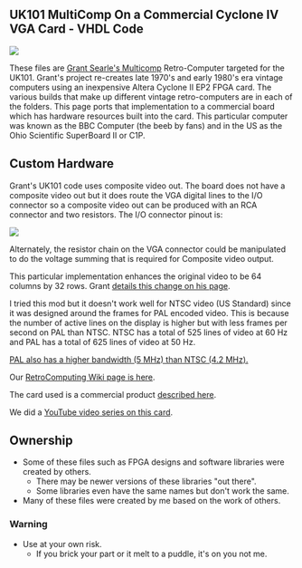 == UK101 MultiComp On a Commercial Cyclone IV VGA Card - VHDL Code ==

<img src="http://land-boards.com/blwiki/images/2/2c/EP4-FPGA-VGA.jpg"></img>

These files are [http://searle.hostei.com/grant/Multicomp/index.html Grant Searle's Multicomp] Retro-Computer targeted for the UK101. Grant's project re-creates late 1970's and early 1980's era vintage computers using an inexpensive Altera Cyclone II EP2 FPGA card. The various builds that make up different vintage retro-computers are in each of the folders. This page ports that implementation to a commercial board which has hardware resources built into the card. This particular computer was known as the BBC Computer (the beeb by fans) and in the US as the Ohio Scientific SuperBoard II or C1P.

== Custom Hardware ==

Grant's UK101 code uses composite video out. The board does not have a composite video out but it does route the VGA digital lines to the I/O connector so a composite video out can be produced with an RCA connector and two resistors. The I/O connector pinout is:

<img src="http://land-boards.com/blwiki/images/5/5f/IO_Connector_26_pin.jpg"></img>

Alternately, the resistor chain on the VGA connector could be manipulated to do the voltage summing that is required for Composite video output.

This particular implementation enhances the original video to be 64 columns by 32 rows. Grant [http://searle.hostei.com/grant/uk101FPGA/index.html#Modification3 details this change on his page]. 

I tried this mod but it doesn't work well for NTSC video (US Standard) since it was designed around the frames for PAL encoded video. This is because the number of active lines on the display is higher but with less frames per second on PAL than NTSC. NTSC has a total of 525 lines of video at 60 Hz and PAL has a total of 625 lines of video at 50 Hz.

[https://www.diffen.com/difference/NTSC_vs_PAL PAL also has a higher bandwidth (5 MHz) than NTSC (4.2 MHz).]

Our [http://land-boards.com/blwiki/index.php?title=RetroComputing RetroComputing Wiki page is here].

The card used is a commercial product [http://land-boards.com/blwiki/index.php?title=Cyclone_IV_FPGA_EP4CE6E22C8N_Development_Board_USB_V2 described here].

We did a [https://www.youtube.com/playlist?list=PLn__0BqzWEWPk0-VW3kEpMNA81sIbhj6n YouTube video series on this card].

== Ownership ==

* Some of these files such as FPGA designs and software libraries were created by others.
** There may be newer versions of these libraries "out there".
** Some libraries even have the same names but don't work the same.
* Many of these files were created by me based on the work of others.

=== Warning ===

* Use at your own risk.
** If you brick your part or it melt to a puddle, it's on you not me.
